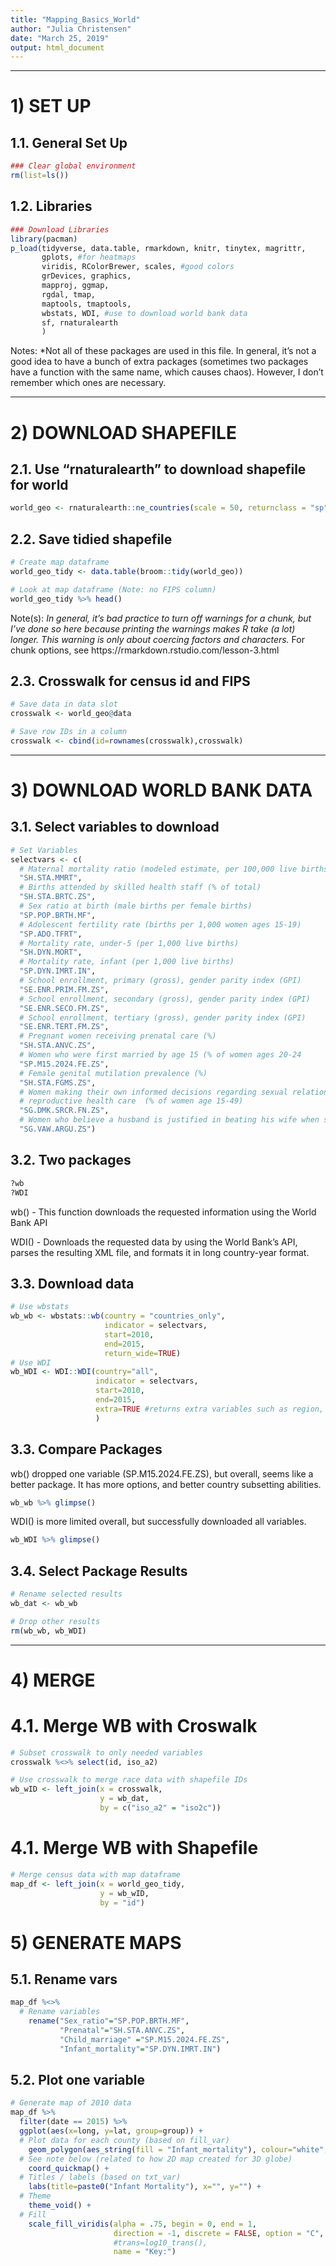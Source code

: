 ---
title: "Mapping_Basics_World"
author: "Julia Christensen"
date: "March 25, 2019"
output: html_document
---


****************************************************
# 1) SET UP 

## 1.1. General Set Up
```{r}
### Clear global environment
rm(list=ls()) 
```

## 1.2. Libraries 
```{r}
### Download Libraries 
library(pacman)
p_load(tidyverse, data.table, rmarkdown, knitr, tinytex, magrittr,
       gplots, #for heatmaps
       viridis, RColorBrewer, scales, #good colors
       grDevices, graphics,
       mapproj, ggmap,
       rgdal, tmap, 
       maptools, tmaptools,
       wbstats, WDI, #use to download world bank data
       sf, rnaturalearth
       )
```
Notes:
*Not all of these packages are used in this file. In general, it's not a good idea to have a bunch of extra packages (sometimes two packages have a function with the same name, which causes chaos). However, I don't remember which ones are necessary.


****************************************************
# 2) DOWNLOAD SHAPEFILE

## 2.1. Use "rnaturalearth" to download shapefile for world 
```{r}
world_geo <- rnaturalearth::ne_countries(scale = 50, returnclass = "sp")
```

## 2.2. Save tidied shapefile  
```{r, message = FALSE, warning = FALSE}
# Create map dataframe
world_geo_tidy <- data.table(broom::tidy(world_geo)) 

# Look at map dataframe (Note: no FIPS column)
world_geo_tidy %>% head()
```
Note(s):
*In general, it's bad practice to turn off warnings for a chunk, but I've done so here because printing the warnings makes R take (a lot) longer. This warning is only about coercing factors and characters. 
*For chunk options, see https://rmarkdown.rstudio.com/lesson-3.html

## 2.3. Crosswalk for census id and FIPS 
```{r}
# Save data in data slot
crosswalk <- world_geo@data

# Save row IDs in a column 
crosswalk <- cbind(id=rownames(crosswalk),crosswalk)
```


****************************************************
# 3) DOWNLOAD WORLD BANK DATA

## 3.1. Select variables to download 
```{r}
# Set Variables 
selectvars <- c(
  # Maternal mortality ratio (modeled estimate, per 100,000 live births)
  "SH.STA.MMRT", 
  # Births attended by skilled health staff (% of total)
  "SH.STA.BRTC.ZS", 
  # Sex ratio at birth (male births per female births)
  "SP.POP.BRTH.MF", 
  # Adolescent fertility rate (births per 1,000 women ages 15-19)
  "SP.ADO.TFRT", 
  # Mortality rate, under-5 (per 1,000 live births)
  "SH.DYN.MORT", 
  # Mortality rate, infant (per 1,000 live births)
  "SP.DYN.IMRT.IN", 
  # School enrollment, primary (gross), gender parity index (GPI)
  "SE.ENR.PRIM.FM.ZS", 
  # School enrollment, secondary (gross), gender parity index (GPI)
  "SE.ENR.SECO.FM.ZS", 
  # School enrollment, tertiary (gross), gender parity index (GPI)
  "SE.ENR.TERT.FM.ZS", 
  # Pregnant women receiving prenatal care (%)
  "SH.STA.ANVC.ZS", 
  # Women who were first married by age 15 (% of women ages 20-24
  "SP.M15.2024.FE.ZS", 
  # Female genital mutilation prevalence (%)
  "SH.STA.FGMS.ZS", 
  # Women making their own informed decisions regarding sexual relations, contraceptive use and a
  # reproductive health care  (% of women age 15-49)
  "SG.DMK.SRCR.FN.ZS", 
  # Women who believe a husband is justified in beating his wife when she argues with him (%)
  "SG.VAW.ARGU.ZS")
```

## 3.2. Two packages
```{r}
?wb
?WDI
```

wb() - This function downloads the requested information using the World Bank API

WDI() - Downloads the requested data by using the World Bank's API, parses the resulting XML file, and formats it in long country-year format.

## 3.3. Download data
```{r}
# Use wbstats
wb_wb <- wbstats::wb(country = "countries_only", 
                     indicator = selectvars, 
                     start=2010,
                     end=2015,
                     return_wide=TRUE)
# Use WDI
wb_WDI <- WDI::WDI(country="all", 
                   indicator = selectvars, 
                   start=2010,
                   end=2015,
                   extra=TRUE #returns extra variables such as region, iso3c code, and incomeLevel
                   )
```

## 3.3. Compare Packages

wb() dropped one variable (SP.M15.2024.FE.ZS), but overall, seems like a better package. It has more options, and better country subsetting abilities. 
```{r}
wb_wb %>% glimpse()
```

WDI() is more limited overall, but successfully downloaded all variables. 
```{r}
wb_WDI %>% glimpse()
```

## 3.4. Select Package Results
```{r}
# Rename selected results
wb_dat <- wb_wb

# Drop other results
rm(wb_wb, wb_WDI)
```


****************************************************
# 4) MERGE

# 4.1. Merge WB with Croswalk
```{r}
# Subset crosswalk to only needed variables
crosswalk %<>% select(id, iso_a2)

# Use crosswalk to merge race data with shapefile IDs
wb_wID <- left_join(x = crosswalk, 
                    y = wb_dat, 
                    by = c("iso_a2" = "iso2c"))
```

# 4.1. Merge WB with Shapefile
```{r}
# Merge census data with map dataframe 
map_df <- left_join(x = world_geo_tidy, 
                    y = wb_wID, 
                    by = "id")
```

# 5) GENERATE MAPS

## 5.1. Rename vars
```{r}
map_df %<>%
  # Rename variables 
    rename("Sex_ratio"="SP.POP.BRTH.MF",
           "Prenatal"="SH.STA.ANVC.ZS",
           "Child_marriage" ="SP.M15.2024.FE.ZS",
           "Infant_mortality"="SP.DYN.IMRT.IN") 
```

## 5.2. Plot one variable
```{r}
# Generate map of 2010 data 
map_df %>%
  filter(date == 2015) %>%
  ggplot(aes(x=long, y=lat, group=group)) +
  # Plot data for each county (based on fill_var)
    geom_polygon(aes_string(fill = "Infant_mortality"), colour="white", size=.1) +
  # See note below (related to how 2D map created for 3D globe)
    coord_quickmap() +
  # Titles / labels (based on txt_var)  
    labs(title=paste0("Infant Mortality"), x="", y="") +
  # Theme 
    theme_void() +
  # Fill
    scale_fill_viridis(alpha = .75, begin = 0, end = 1, 
                       direction = -1, discrete = FALSE, option = "C",
                       #trans=log10_trans(),
                       name = "Key:")  
```
